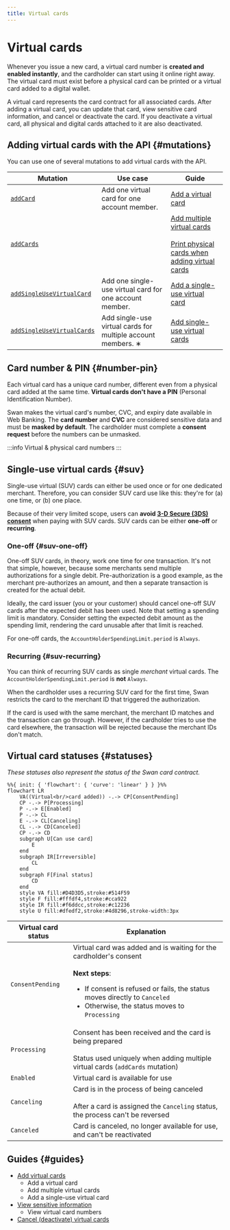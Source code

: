 ```yaml
---
title: Virtual cards
---
```


# Virtual cards


> <VirtualCardsDefinition />

Whenever you issue a new card, a virtual card number is **created and enabled instantly**, and the cardholder can start using it online right away.
The virtual card must exist before a physical card can be printed or a virtual card added to a digital wallet.

A virtual card represents the card contract for all associated cards.
After adding a virtual card, you can update that card, view sensitive card information, and cancel or deactivate the card.
If you deactivate a virtual card, all physical and digital cards attached to it are also deactivated.

## Adding virtual cards with the API {#mutations}

You can use one of several mutations to add virtual cards with the API.

| Mutation | Use case | Guide |
| --- | --- | --- |
| [`addCard`](https://api-reference.swan.io/mutations/add-card/) | Add one virtual card for one account member. | [Add a virtual card](./guide-add.mdx#add-one) |
| [`addCards`](https://api-reference.swan.io/mutations/add-cards/) | <AddCardsUseCases /> | [Add multiple virtual cards](./guide-add.mdx#add-multiple)<br /><br />[Print physical cards when adding virtual cards](./guide-add.mdx#print-with-virtual) |
| [`addSingleUseVirtualCard`](https://api-reference.swan.io/mutations/add-single-use-virtual-card/) | Add one single-use virtual card for one account member. | [Add a single-use virtual card](./guide-add.mdx#add-suv-one) |
| [`addSingleUseVirtualCards`](https://api-reference.swan.io/mutations/add-single-use-virtual-cards/) | Add single-use virtual cards for multiple account members. ∗ | [Add single-use virtual cards](./guide-add.mdx#add-suv-multiple) |

<AddCardsAlert />

## Card number & PIN {#number-pin}

Each virtual card has a unique card number, different even from a physical card added at the same time.
**Virtual cards don't have a PIN** (Personal Identification Number).

Swan makes the virtual card's number, CVC, and expiry date available in Web Banking.
The **card number** and **CVC** are considered sensitive data and must be **masked by default**.
The cardholder must complete a **consent request** before the numbers can be unmasked.


:::info Virtual & physical card numbers
<VirtualPhysicalCardNumbers />
:::

## Single-use virtual cards {#suv}

Single-use virtual (SUV) cards can either be used once or for one dedicated merchant.
Therefore, you can consider SUV card use like this: they're for (a) one time, or (b) one place.

Because of their very limited scope, users can **avoid [3-D Secure (3DS) consent](../../payments/cards/index.mdx#3ds)** when paying with SUV cards.
SUV cards can be either **one-off** or **recurring**.

### One-off {#suv-one-off}

One-off SUV cards, in theory, work one time for one transaction.
It's not that simple, however, because some merchants send multiple authorizations for a single debit.
Pre-authorization is a good example, as the merchant pre-authorizes an amount, and then a separate transaction is created for the actual debit.

Ideally, the card issuer (you or your customer) should cancel one-off SUV cards after the expected debit has been used.
Note that setting a spending limit is mandatory.
Consider setting the expected debit amount as the spending limit, rendering the card unusable after that limit is reached.

For one-off cards, the `AccountHolderSpendingLimit.period` is `Always`.

### Recurring {#suv-recurring}

You can think of recurring SUV cards as single *merchant* virtual cards.
The `AccountHolderSpendingLimit.period` is **not** `Always`.

When the cardholder uses a recurring SUV card for the first time, Swan restricts the card to the merchant ID that triggered the authorization.

If the card is used with the same merchant, the merchant ID matches and the transaction can go through.
However, if the cardholder tries to use the card elsewhere, the transaction will be rejected because the merchant IDs don't match.

## Virtual card statuses {#statuses}

*These statuses also represent the status of the Swan card contract.*

```mermaid
%%{ init: { 'flowchart': { 'curve': 'linear' } } }%%
flowchart LR
    VA((Virtual<br/>card added)) -.-> CP[ConsentPending]
    CP -.-> P[Processing]
    P -.-> E[Enabled]
    P -.-> CL
    E -.-> CL[Canceling]
    CL -.-> CD[Canceled]
    CP -.-> CD
    subgraph U[Can use card]
        E
    end
    subgraph IR[Irreversible]
        CL
    end
    subgraph F[Final status]
        CD
    end
    style VA fill:#D4D3D5,stroke:#514F59
    style F fill:#fffdf4,stroke:#cca922
    style IR fill:#f6ddcc,stroke:#c12236
    style U fill:#dfedf2,stroke:#4d8296,stroke-width:3px
```

| Virtual card status | Explanation |
|---|---|
| `ConsentPending` | Virtual card was added and is waiting for the cardholder's consent<br/><br/>**Next steps**:<ul><li>If consent is refused or fails, the status moves directly to `Canceled`</li><li>Otherwise, the status moves to `Processing`</li></ul> |
| `Processing` | Consent has been received and the card is being prepared<br/><br/>Status used uniquely when adding multiple virtual cards (`addCards` mutation) |
| `Enabled` | Virtual card is available for use |
| `Canceling` | Card is in the process of being canceled<br/><br/>After a card is assigned the `Canceling` status, the process can't be reversed |
| `Canceled` | Card is canceled, no longer available for use, and can't be reactivated |

## Guides {#guides}

- [Add virtual cards](./guide-add.mdx)
    - Add a virtual card
    - Add multiple virtual cards
    - Add a single-use virtual card
- [View sensitive information](./guide-view-info.mdx)
    - View virtual card numbers
- [Cancel (deactivate) virtual cards](./guide-cancel.mdx)